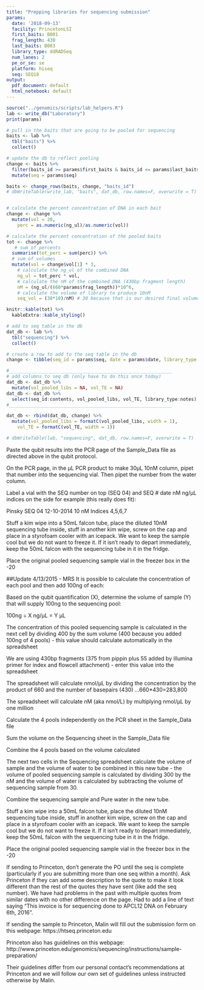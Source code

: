 ```yaml
---
title: "Prepping libraries for sequencing submission"
params:
  date: '2018-09-13'
  facility: PrincetonLSI
  first_baits: B001
  frag_length: 430
  last_baits: B003
  library_type: ddRADSeq
  num_lanes: 2
  pe_or_se: se
  platform: hiseq
  seq: SEQ18
output:
  pdf_document: default
  html_notebook: default
---
```

```r
source("../genomics/scripts/lab_helpers.R")
lab <- write_db("Laboratory")
print(params)

# pull in the baits that are going to be pooled for sequencing
baits <- lab %>% 
  tbl("baits") %>% 
  collect() 

# update the db to reflect pooling
change <- baits %>% 
  filter(baits_id >= params$first_baits & baits_id <= params$last_baits) %>% 
  mutate(seq = params$seq)

baits <- change_rows(baits, change, "baits_id")
# dbWriteTable(write_lab, "baits", dat_db, row.names=F, overwrite = T)


# calculate the percent concentration of DNA in each bait
change <- change %>% 
  mutate(vol = 20, 
    perc = as.numeric(ng_ul)/as.numeric(vol))

# calculate the percent concentration of the pooled baits
tot <- change %>% 
   # sum of percents
  summarise(tot_perc = sum(perc)) %>%
  # sum of volumes
  mutate(vol = change$vol[1] * 3,  
    # calculate the ng_ul of the combined DNA
    ng_ul = tot_perc * vol, 
    # calculate the nM of the combined DNA (430bp fragment length)
    nM = (ng_ul/(660*params$frag_length))*10^6, 
    # calculate the volume of library to produce 10nM
    seq_vol = (30*10)/nM) # 30 because that is our desired final volume to send to seq, 10 because we want to send 10nM 

knitr::kable(tot) %>% 
  kableExtra::kable_styling()

# add to seq table in the db
dat_db <- lab %>% 
  tbl("sequencing") %>% 
  collect()

# create a row to add to the seq table in the db
change <- tibble(seq_id = params$seq, date = params$date, library_type = params$library_type, facility = params$facility, platform = params$platform, num_lanes = params$num_lanes, pe_se = params$pe_or_se, vol_pooled_libs = tot$seq_vol, vol_TE = (30-tot$seq_vol), contents = paste(params$first_baits, params$last_baits, sep = "-"), read_length = NA, amphiprion_folder = NA, notes = NA)

#____________________________________________________________
# add columns to seq db (only have to do this once today)
dat_db <- dat_db %>% 
  mutate(vol_pooled_libs = NA, vol_TE = NA)
dat_db <- dat_db %>% 
  select(seq_id:contents, vol_pooled_libs, vol_TE, library_type:notes)
#____________________________________________________________

dat_db <- rbind(dat_db, change) %>% 
  mutate(vol_pooled_libs = formatC(vol_pooled_libs, width = 1), 
    vol_TE = formatC(vol_TE, width = 1))

# dbWriteTable(lab, "sequencing", dat_db, row.names=F, overwrite = T)
```






Paste the qubit results into the PCR page of the Sample_Data file as directed above in the qubit protocol.

On the PCR page, in the µL PCR product to make 30µL 10nM column, pipet that number into the sequencing vial.
Then pipet the number from the water column.

Label a vial with the SEQ number on top (SEQ 04) and  SEQ # date nM ng/µL indices on the side for example (this really does fit):

Pinsky
SEQ 04
12-10-2014
10 nM 
Indices 4,5,6,7

Stuff a kim wipe into a 50mL falcon tube, place the diluted 10nM sequencing tube inside, stuff in another kim wipe, screw on the cap and place in a styrofoam cooler with an icepack.  We want to keep the sample cool but we do not want to freeze it.  If it isn’t ready to depart immediately, keep the 50mL falcon with the sequencing tube in it in the fridge.

Place the original pooled sequencing sample vial in the freezer box in the -20

##Update 4/13/2015 - MRS
It is possible to calculate the concentration of each pool and then add 100ng of each:

Based on the qubit quantification (X), determine the volume of sample (Y) that will supply 100ng to the sequencing pool:

100ng ÷ X ng/µL = Y µL

The concentration of this pooled sequencing sample is calculated in the next cell by dividing 400 by the sum volume (400 because you added 100ng of 4 pools) - this value should calculate automatically in the spreadsheet

We are using 430bp fragments (375 from pippin plus 55 added by illumina primer for index and flowcell attachment) - enter this value into the spreadsheet

The spreadsheet will calculate nmol/µL by dividing the concentration by the product of 660 and the number of basepairs (430) …660*430=283,800

The spreadsheet will calculate nM (aka nmol/L) by multiplying nmol/µL by one million




Calculate the 4 pools independently on the PCR sheet in the Sample_Data file

Sum the volume on the Sequencing sheet in the Sample_Data file

Combine the 4 pools based on the volume calculated 


The next two cells in the Sequencing spreadsheet calculate the volume of sample and the volume of water to be combined in this new tube  - the volume of pooled sequencing sample is calculated by dividing 300 by the nM and the volume of water is calculated by subtracting the volume of sequencing sample from 30.

Combine the sequencing sample and Pure water in the new tube.  

Stuff a kim wipe into a 50mL falcon tube, place the diluted 10nM sequencing tube inside, stuff in another kim wipe, screw on the cap and place in a styrofoam cooler with an icepack.  We want to keep the sample cool but we do not want to freeze it.  If it isn’t ready to depart immediately, keep the 50mL falcon with the sequencing tube in it in the fridge.

Place the original pooled sequencing sample vial in the freezer box in the -20

If sending to Princeton, don’t generate the PO until the seq is complete (particularly if you are submitting more than one seq within a month).  Ask Princeton if they can add some description to the quote to make it look different than the rest of the quotes they have sent (like add the seq number).  We have had problems in the past with multiple quotes from similar dates with no other difference on the page.  Had to add a line of text saying “This invoice is for sequencing done to APCL12 DNA on February 6th, 2016”.

If sending the sample to Princeton, Malin will fill out the submission form on this webpage:
https://htseq.princeton.edu

Princeton also has guidelines on this webpage:
http://www.princeton.edu/genomics/sequencing/instructions/sample-preparation/

Their guidelines differ from our personal contact’s recommendations at Princeton and we will follow our own set of guidelines unless instructed otherwise by Malin.









